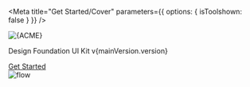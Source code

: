 
<Meta title="Get Started/Cover" parameters={{ options: { isToolshown: false } }} />

<style>
  {`
  .css-zgt7u1 {
    padding: 0;
  }
  .css-1gh4yjl {
    max-width: none;
  }
  
  .intro {
    height: 100vh;
    width: 100%;
    background: var(--background-main);
    display: flex;
    flex-direction: row;
    align-items: center;
    padding: 0;
    z-index: 999;
    justify-content: space-around;
  }

  .intro__grid {
    width: 360px;
  }
  
  `}
</style>

<div class="intro">
  <div>
    <img src={ACME}  alt={ACME} />
    <p class="typography-title-1">Design Foundation UI Kit v{mainVersion.version}</p>
    <a href="/?path=/docs/get-started-introduction--docs">Get Started</a>
  </div>

  <div class="intro__grid">
    <img src={Grid} alt="flow" />
  </div>
</div>
